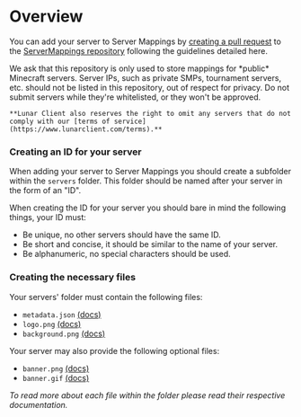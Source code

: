 
# Overview

You can add your server to Server Mappings by [creating a pull request](https://docs.github.com/en/pull-requests/collaborating-with-pull-requests/proposing-changes-to-your-work-with-pull-requests/creating-a-pull-request-from-a-fork) to the [ServerMappings repository](https://github.com/LunarClient/ServerMappings) following the guidelines detailed here.

<Callout type="warning" emoji="⚠️">
    We ask that this repository is only used to store mappings for *public* Minecraft servers. Server IPs, such as private SMPs, tournament servers, etc. should not be listed in this repository, out of respect for privacy. Do not submit servers while they're whitelisted, or they won't be approved.

    **Lunar Client also reserves the right to omit any servers that do not comply with our [terms of service](https://www.lunarclient.com/terms).**

</Callout>

### Creating an ID for your server

When adding your server to Server Mappings you should create a subfolder within the `servers` folder. This folder should be named after your server in the form of an "ID".

When creating the ID for your server you should bare in mind the following things, your ID must:

-   Be unique, no other servers should have the same ID.
-   Be short and concise, it should be similar to the name of your server.
-   Be alphanumeric, no special characters should be used.

### Creating the necessary files

Your servers' folder must contain the following files:

-   `metadata.json` [(docs)](/server-mappings/adding-servers/metadata)
-   `logo.png` [(docs)](/server-mappings/adding-servers/logo)
-   `background.png` [(docs)](/server-mappings/adding-servers/background)

Your server may also provide the following optional files:

-   `banner.png` [(docs)](/server-mappings/adding-servers/banner)
-   `banner.gif` [(docs)](/server-mappings/adding-servers/banner)

_To read more about each file within the folder please read their respective documentation._
